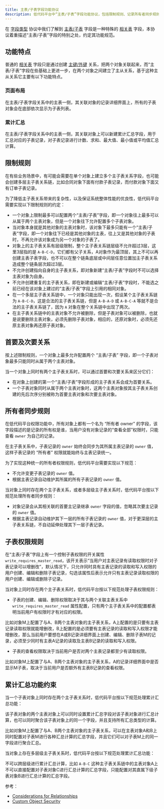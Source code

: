 ```yaml
---
title: 主表/子表字段功能协议
description: 低代码平台中“主表/子表”字段功能协议，包括限制规则、记录所有者同步规则、子表权限规则以及累计汇总功能约束等。
---
```


在 [字段类型](/docs/metadata-field-type) 协议中我们了解到 [主表/子表](/docs/metadata-field-type#%E4%B8%BB%E8%A1%A8/%E5%AD%90%E8%A1%A8%E5%AD%97%E6%AE%B5%E7%B1%BB%E5%9E%8B) 字段是一种特殊的 [相关表](/docs/metadata-field-type#%E7%9B%B8%E5%85%B3%E8%A1%A8%E5%AD%97%E6%AE%B5%E7%B1%BB%E5%9E%8B) 字段，本协议着重描述“主表/子表”字段的特别之处，约定其功能规范。

## 功能特点

普通的 [相关表](/docs/metadata-field-type#%E7%9B%B8%E5%85%B3%E8%A1%A8%E5%AD%97%E6%AE%B5%E7%B1%BB%E5%9E%8B) 字段只是通过创建 [主键/外键](/docs/metadata-field-type#%E4%B8%BB%E9%94%AE/%E5%A4%96%E9%94%AE%E5%AD%97%E6%AE%B5) 关系，把两个对象关联起来，而“主表/子表”字段在些基础上更进一步，在两个对象之间建立了主从关系，基于这种主从关系它主要有以下功能特点。

### 页面布局

在主表/子表字段关系中的主表一侧，其关联对象的记录详细界面上，所有的子表对象会在底部依次显示为子表列表。

### 累计汇总

在主表/子表字段关系中的主表一侧，其关联对象上可以新建累计汇总字段，用于汇总对应的子表记录，对子表记录进行计数、求和、最大值、最小值或平均值汇总计算。

## 限制规则

在有些业务场景中，有可能会需要在单个对象上建立多个主子表关系字段，也可能会创建多层主子表关系链，比如合同对象下面有付款子表记录，而付款对象下面又有订单子表记录。

为了降低主子表关系带来的复杂性，以及保证系统整体性能的优良性，低代码平台需要实现以下限制规则的约定：

- 一个对象上限制最多可以配置两个“主表/子表”字段，即一个对象往上最多可以从属于两个主表对象，但是一个对象往下允许配置多个子表对象。
- 当对象本身就是其他对象的主表对象时，该对象下最多只能有一个“主表/子表”字段，即一个对象往下已经是其他对象的主表，往上又是其他对象的子表时，不再允许该对象成为另一个对象的子表了。
- 对象上的主子表关系有层级限制，整个主子表关系链层级不允许超过3层，这里3层指的是 `A-B-C-D`，它们都有父子关系，A对象作为最顶层，其上不可以再创建主表子表字段，也不可以在整个链条底层或中间层任意位置加主子表关系造成整个链条层次超过3层。
- 不允许创建指向自身的主子表关系，即对象新建“主表/子表”字段时不可以选择主表对象为自身。
- 不允许创建重复的主子表关系，即在新建或编辑“主表/子表”字段时，不能选之前已经在该对象上建过的“主表/子表”字段上引用的相同对象。
- 在一个多层主子表关系链中，一个对象只能出现一次，假设某个主子表关系链为 `A-B-C-D`，这是合法的主子表关系链，但是 `A-B-A-D` 或 `A-B-C-A` 等就不是合法的主子表关系链了，因为 `A` 对象在整个关系链中出现了两次。
- 在主子表关系链中的主表对象不允许被删除，但是子表对象可以被删除，也就是说要删除主表对象，必须先删除子表对象，相应的，还原对象时，必须先还原主表对象再还原子表对象。

## 首要及次要关系

按上述限制规则，一个对象上最多允许配置两个 “主表/子表” 字段，即一个子表对象最多只能同时从属于两个主表对象。

当一个对象上同时有两个主子表关系时，可以通过首要和次要关系来区分它们：

- 在对象上创建的第一个“主表/子表”字段形成的主子表关系会成为首要关系。
- 一个子表对象同时从属于两个主表对象时，这两个主表对象按其主子表关系创建的先后次序分别被称为首要主表对象和次要主表对象。

## 所有者同步规则

在低代码平台权限功能中，所有对象上都有一个名为 “所有者 owner” 的字段，该字段描述的是记录的所有权是谁，当用户没有对象记录的“查看全部”权限时，只能查看 `owner` 为自己的记录。

在主子表关系中，子表记录的 `owner` 始终会同步为其所属主表记录的 `owner` 值，这样子表记录的 “所有者” 权限就能始终与主表记录统一。

为了实现这种统一的所有者权限规则，低代码平台需要实现以下规范：

- 不允许变更子表记录的 `owner` 值。
- 根据主表记录自动维护其所属的所有子表记录的 `owner` 值。

当对象上同时存在两个主子表关系，或者多层级主子表关系时，低代码平台按以下规范处理所有者同步规则：

- 对象记录会从其相关联的首要主记录继承 `owner` 字段的值，忽略其次要主记录的 `owner` 值。
- 根据主表记录自动维护其下一层的所有子表记录的 `owner` 值，对于更深层的主子表关系链，不自动延伸处理其下一层子表记录。

## 子表权限规则

在“主表/子表”字段上有一个控制子表权限的开关属性 `write_requires_master_read`，该开关表示“当用户对主表记录有读取权限时对子表记录可以增删改”，默认情况下，只允许同时具有主表记录的读取和写入权限的用户创建、编辑和删除子表记录，勾选该属性后表示允许只有主表记录读取权限的用户创建、编辑或删除子记录。

当对象上同时存在两个主子表关系时，低代码平台按以下规范处理子表权限规则：

- 子表的创建、编辑、删除权限取决于其与两个关联主表关系中 `write_requires_master_read` 属性配置，只有两个主子表关系中的配置都表明当前用户有权限时才有对应的权限。

比如对象M上配置了与A、B两个主表对象的主子表关系，A上配置的是只要有主表记录读取权限就能增删改，B上配置的是必须要有主表记录的读取和写入权限才能增删改，那么当前用户要想在A或B记录详细界面上创建、编辑、删除子表M的记录，必须至少同时有主表A记录的读取及主表B记录的读取和写入权限。

- 子表的查看权限取决于当前用户是否对两个主表记录都至少有读取权限。

比如对象M上配置了与A、B两个主表对象的主子表关系，A的记录详细界面中是否显示M子表，取决于当前用户是否额外有主表B记录的查看权限。

## 累计汇总功能约束

当一个子表对象上同时存在两个主子表关系时，低代码平台按以下规范处理累计汇总功能：

该子表对象的两个主表对象上可以同时设置累计汇总字段对该子表对象进行汇总计算，也可以同时聚合该子表对象上的同一个字段，并且支持所有汇总类型的计算。

比如对象M上配置了与A、B两个主表对象的主子表关系，可以在主表对象A和B上同时配置对子表M进行各种汇总计算的汇总字段，并且它们可以对子表M上的同一字段进行聚合汇总。

当对象上存在多层级主子表关系时，低代码平台按以下规范处理累计汇总功能：

不可以跨层级进行累计汇总计算，比如 `A-B-C` 这种主子表关系链中的主表对象A上不可以直接配置对子表对象C进行汇总计算的汇总字段，只能配置对其直属下级子表对象B进行汇总计算的汇总字段。

参考：

- [Considerations for Relationships](https://help.salesforce.com/articleView?id=sf.relationships_considerations.htm&type=5)
- [Custom Object Security](https://help.salesforce.com/articleView?id=sf.dev_security.htm&type=5)
